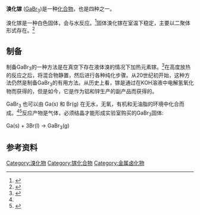 {{chembox
| Verifiedfields = changed
| Watchedfields = changed
| verifiedrevid = 476994197
| Name = 溴化镓（二聚体）
| ImageFile = Gallium-bromide-3D-balls.png

| ImageName = Gallium(III) bromide (dimer)
| OtherNames = 三溴化镓
|Section1={{Chembox Identifiers
| ChemSpiderID_Ref = {{chemspidercite|correct|chemspider}}
| ChemSpiderID = 75315
| InChI = 1/3BrH.Ga/h3*1H;/q;;;+3/p-3
| InChIKey = SRVXDMYFQIODQI-DFZHHIFOAJ
| SMILES = Br[Ga](Br)Br
| StdInChI_Ref = {{stdinchicite|correct|chemspider}}
| StdInChI = 1S/3BrH.Ga/h3*1H;/q;;;+3/p-3
| StdInChIKey_Ref = {{stdinchicite|correct|chemspider}}
| StdInChIKey = SRVXDMYFQIODQI-UHFFFAOYSA-K
| CASNo_Ref = {{cascite|changed|??}}
| CASNo = 13450-88-9
| PubChem = 83477
  }}
|Section2={{Chembox Properties
| Formula = GaBr<sub>3</sub>
| MolarMass = 309.435 g/mol
| Appearance = 白色固体
| Density = 3.69 g/cm<sup>3</sup>
| Solubility = 可溶
| MeltingPtC = 121.5
| BoilingPtC = 278.8
  }}
|Section7={{Chembox Hazards
| EUClass = {{Hazchem T+}}{{Hazchem C}}{{Hazchem N}}
| NFPA-H = 4
| NFPA-R = 0
| NFPA-F = 0
  }}
}}

'''溴化镓''' ([[镓|Ga]][[溴|Br<sub>3</sub>]])是一种[[化合物|化合物]]，也是四种{{le|卤化镓|gallium halides}}之一。

溴化镓是一种白色固体，会与水反应。<ref>{{cite web |url=http://www.sigmaaldrich.com/catalog/product/aldrich/450863?lang=en&region=US |title=Gallium(III) bromide |date= |website=Sigma Aldrich Catalogue |publisher=Sigma Aldrich Company |access-date= |archive-date=2019-12-19 |archive-url=https://web.archive.org/web/20191219073625/https://www.sigmaaldrich.com/catalog/product/aldrich/450863?lang=en&region=US |dead-url=no }}</ref>固体溴化镓在室温下稳定，主要以二聚体形式存在。<ref name=":0">{{cite book |title=Encyclopedia of Inorganic Chemistry |last=King |first=Bruce R. |publisher=Wiley |year=1994 |isbn=978-0-471-93620-6<!--|location=Chichester--> |location=New York |pages=1265–1267}}</ref>
==制备==
制备GaBr<sub>3</sub>的一种方法是在真空下存在液体溴的情况下加热元素镓。<ref name=":2">{{Cite journal|last=Johnson|first=W. C.|last2=Parsons|first2=J. B.|date=1929-01-01|title=The Preparation of Gallium Tribromide and Gallium Triiodide|journal=The Journal of Physical Chemistry|volume=34|issue=6|pages=1210–1214|doi=10.1021/j150312a007|issn=0092-7325}}</ref>在高度放热的反应之后，将混合物静置，然后进行各种纯化步骤。从20世纪初开始，这种方法仍然是制备GaBr<sub>3</sub>的有用方法。从历史上看，镓是通过在KOH溶液中电解氢氧化物而获得的，但是如今，它是作为铝和锌生产的副产品而获得的。

GaBr<sub>3</sub> 也可以由 Ga(s) 和 Br(g) 在无水，无氧，有机和无油脂的环境中化合而成。<ref name=":2" /><ref name=":1">{{cite book|title=Chemistry of Aluminium Gallium Indium and Thallium|date=199|publisher=Springer Science & Business Media|page=133|last1=Downs|first1=A.J.}}</ref>反应产物是气体，必须结晶才能形成实验室购买的GaBr<sub>3</sub>固体:

Ga(s) + 3Br(l) → GaBr<sub>3</sub>(g)
==参考资料==
{{reflist}}
{{镓化合物}}
{{溴化物}}

[[Category:溴化物|Category:溴化物]]
[[Category:镓化合物|Category:镓化合物]]
[[Category:金属卤化物|Category:金属卤化物]]